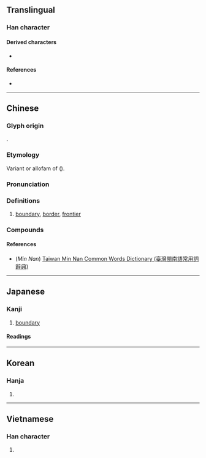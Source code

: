 ==Translingual==

===Han character===
{{Han char|rn=102|rad=田|as=14|sn=19|four=11116|canj=NGMWM|ids=⿰⿹弓土畺}}

====Derived characters====
* {{l|mul|[[𧅁]]}}

====References====
* {{Han ref|kx=0766.330|dkj=21961|dj=1177.050|hdz=42554.050|uh=7586|ud=30086|bh=C3A6|bd=50086}}

----

==Chinese==
{{zh-forms|alt=畺,畕,壃,疅}}

===Glyph origin===
{{Han etym}}
{{Han compound|土|彊|c1=s|c2=p|t1=earth|ls=psc}}.

===Etymology===
Variant or allofam of {{och-l|境|boundary}} ({{zh-ref|Schuessler, 2007}}).

===Pronunciation===
{{zh-pron
|m=jiāng
|c=goeng1
|mn=qz,tw,xm:kiong/twv,xm,zz:kiang
|mc=y
|oc=y
|ma=
|cat=n
}}

===Definitions===
{{zh-hanzi}}

# [[boundary]], [[border]], [[frontier]]

===Compounds===
{{zh-der|新疆|封疆|列土分疆|列土封疆|回疆|疆土|疆徼|疆宇|拓土開疆|福壽無疆|海疆|疆域|疆臣|無疆之休|萬壽無疆|疆界|疆理|疆場|捐軀疆場|無疆|疆吏|疆埸|新疆回變|邊疆民族|邊疆舞|邊疆|開疆|苗疆|阿塞拜疆}}

====References====
* (''Min Nan'') [http://twblg.dict.edu.tw/holodict_new/default.jsp Taiwan Min Nan Common Words Dictionary (臺灣閩南語常用詞辭典)]

----

==Japanese==

===Kanji===
{{ja-kanji|grade=|rs=田14}}

# [[boundary]]

====Readings====
{{ja-readings
|goon=こう
|kanon=きょう
|kun=さかい-}}

----

==Korean==

===Hanja===
{{ko-hanja|hangeul=강|eumhun=|rv=gang|mr=kang|y=kang}}

# {{rfdef|ko|sort=田14}}

----

==Vietnamese==

===Han character===
{{vi-hantu|[[cưng]], [[câng]], [[cương]]|rs=田14}}

# {{rfdef|vi|sort=田14}}